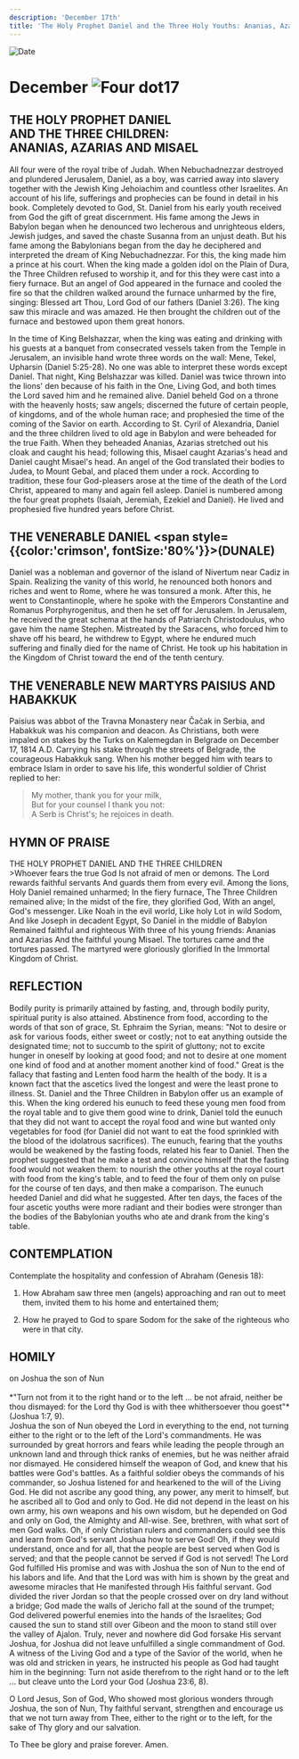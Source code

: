 ```yaml
---
description: 'December 17th'
title: 'The Holy Prophet Daniel and the Three Holy Youths: Ananias, Azarias, and Misael, the Venerable Daniel, New Martyrs Paisius and Habakkuk'
---
```


<CustomPaginator />
<RunningHead />

<Image src="/title-imprint.png" height={68} width={50} alt="Date" className="title-imprint"/>

# <div id="date">December <Image className="four-dot" src="/four-dot.png" height={15} width={15} alt="Four dot" />17</div>

## THE HOLY PROPHET DANIEL<br />AND THE THREE CHILDREN:<br />ANANIAS, AZARIAS AND MISAEL

All four were of the royal tribe of Judah. When Nebuchadnezzar destroyed and plundered Jerusalem, Daniel, as a boy, was carried away into slavery together with the Jewish King Jehoiachim and countless other Israelites. An account of his life, sufferings and prophecies can be found in detail in his book. Completely devoted to God, St. Daniel from his early youth received from God the gift of great discernment. His fame among the Jews in Babylon began when he denounced two lecherous and unrighteous elders, Jewish judges, and saved the chaste Susanna from an unjust death. But his fame among the Babylonians began from the day he deciphered and interpreted the dream of King Nebuchadnezzar. For this, the king made him a prince at his court. When the king made a golden idol on the Plain of Dura, the Three Children refused to worship it, and for this they were cast into a fiery furnace. But an angel of God appeared in the furnace and cooled the fire so that the children walked around the furnace unharmed by the fire, singing: Blessed art Thou, Lord God of our fathers (Daniel 3:26). The king saw this miracle and was amazed. He then brought the children out of the furnace and bestowed upon them great honors.

In the time of King Belshazzar, when the king was eating and drinking with his guests at a banquet from consecrated vessels taken from the Temple in Jerusalem, an invisible hand wrote three words on the wall: Mene, Tekel, Upharsin (Daniel 5:25-28). No one was able to interpret these words except Daniel. That night, King Belshazzar was killed. Daniel was twice thrown into the lions' den because of his faith in the One, Living God, and both times the Lord saved him and he remained alive. Daniel beheld God on a throne with the heavenly hosts; saw angels; discerned the future of certain people, of kingdoms, and of the whole human race; and prophesied the time of the coming of the Savior on earth. According to St. Cyril of Alexandria, Daniel and the three children lived to old age in Babylon and were beheaded for the true Faith. When they beheaded Ananias, Azarias stretched out his cloak and caught his head; following this, Misael caught Azarias's head and Daniel caught Misael's head. An angel of the God translated their bodies to Judea, to Mount Gebal, and placed them under a rock. According to tradition, these four God-pleasers arose at the time of the death of the Lord Christ, appeared to many and again fell asleep. Daniel is numbered among the four great prophets (Isaiah, Jeremiah, Ezekiel and Daniel). He lived and prophesied five hundred years before Christ.

## THE VENERABLE DANIEL <span style={{color:'crimson', fontSize:'80%'}}>(DUNALE)</span>

Daniel was a nobleman and governor of the island of Nivertum near Cadiz in Spain. Realizing the vanity of this world, he renounced both honors and riches and went to Rome, where he was tonsured a monk. After this, he went to Constantinople, where he spoke with the Emperors Constantine and Romanus Porphyrogenitus, and then he set off for Jerusalem. In Jerusalem, he received the great schema at the hands of Patriarch Christodoulus, who gave him the name Stephen. Mistreated by the Saracens, who forced him to shave off his beard, he withdrew to Egypt, where he endured much suffering and finally died for the name of Christ. He took up his habitation in the Kingdom of Christ toward the end of the tenth century.

## THE VENERABLE NEW MARTYRS PAISIUS AND HABAKKUK

Paisius was abbot of the Travna Monastery near Čačak in Serbia, and Habakkuk was his companion and deacon. As Christians, both were impaled on stakes by the Turks on Kalemegdan in Belgrade on December 17, 1814 A.D. Carrying his stake through the streets of Belgrade, the courageous Habakkuk sang. When his mother begged him with tears to embrace Islam in order to save his life, this wonderful soldier of Christ replied to her:

>My mother, thank you for your milk,  
But for your counsel I thank you not:  
A Serb is Christ's; he rejoices in death.  


## HYMN OF PRAISE
<div style={{textAlign:'center', color:'crimson', fontWeight:'bold'}}>
THE HOLY PROPHET DANIEL AND THE THREE CHILDREN
</div>
>Whoever fears the true God  
Is not afraid of men or demons.  
The Lord rewards faithful servants  
And guards them from every evil.  
Among the lions,  
Holy Daniel remained unharmed;  
In the fiery furnace,  
The Three Children remained alive;  
In the midst of the fire, they glorified God,  
With an angel, God's messenger.  
Like Noah in the evil world,  
Like holy Lot in wild Sodom,  
And like Joseph in decadent Egypt,  
So Daniel in the middle of Babylon  
Remained faithful and righteous  
With three of his young friends:  
Ananias and Azarias  
And the faithful young Misael.  
The tortures came and the tortures passed.  
The martyred were gloriously glorified  
In the Immortal Kingdom of Christ.  


## REFLECTION

Bodily purity is primarily attained by fasting, and, through bodily purity, spiritual purity is also attained. Abstinence from food, according to the words of that son of grace, St. Ephraim the Syrian, means: "Not to desire or ask for various foods, either sweet or costly; not to eat anything outside the designated time; not to succumb to the spirit of gluttony; not to excite hunger in oneself by looking at good food; and not to desire at one moment one kind of food and at another moment another kind of food." Great is the fallacy that fasting and Lenten food harm the health of the body. It is a known fact that the ascetics lived the longest and were the least prone to illness. St. Daniel and the Three Children in Babylon offer us an example of this. When the king ordered his eunuch to feed these young men food from the royal table and to give them good wine to drink, Daniel told the eunuch that they did not want to accept the royal food and wine but wanted only vegetables for food (for Daniel did not want to eat the food sprinkled with the blood of the idolatrous sacrifices). The eunuch, fearing that the youths would be weakened by the fasting foods, related his fear to Daniel. Then the prophet suggested that he make a test and convince himself that the fasting food would not weaken them: to nourish the other youths at the royal court with food from the king's table, and to feed the four of them only on pulse for the course of ten days, and then make a comparison. The eunuch heeded Daniel and did what he suggested. After ten days, the faces of the four ascetic youths were more radiant and their bodies were stronger than the bodies of the Babylonian youths who ate and drank from the king's table.


## CONTEMPLATION

Contemplate the hospitality and confession of Abraham (Genesis 18):

1. How Abraham saw three men (angels) approaching and ran out to meet them, invited them to his home and entertained them;

2. How he prayed to God to spare Sodom for the sake of the righteous who were in that city.


## HOMILY
<div style={{textAlign:'center', color:'crimson', fontWeight:'bold'}}>
on Joshua the son of Nun
</div>
<br />
<div style={{textAlign:'right'}}>
*"Turn not from it to the right hand or to the left … be not afraid, neither be thou dismayed: for the Lord thy God is with thee whithersoever thou goest"* (Joshua 1:7, 9).
</div>
Joshua the son of Nun obeyed the Lord in everything to the end, not turning either to the right or to the left of the Lord's commandments. He was surrounded by great horrors and fears while leading the people through an unknown land and through thick ranks of enemies, but he was neither afraid nor dismayed. He considered himself the weapon of God, and knew that his battles were God's battles. As a faithful soldier obeys the commands of his commander, so Joshua listened for and hearkened to the will of the Living God. He did not ascribe any good thing, any power, any merit to himself, but he ascribed all to God and only to God. He did not depend in the least on his own army, his own weapons and his own wisdom, but he depended on God and only on God, the Almighty and All-wise. See, brethren, with what sort of men God walks. Oh, if only Christian rulers and commanders could see this and learn from God's servant Joshua how to serve God! Oh, if they would understand, once and for all, that the people are best served when God is served; and that the people cannot be served if God is not served! The Lord God fulfilled His promise and was with Joshua the son of Nun to the end of his labors and life. And that the Lord was with him is shown by the great and awesome miracles that He manifested through His faithful servant. God divided the river Jordan so that the people crossed over on dry land without a bridge; God made the walls of Jericho fall at the sound of the trumpet; God delivered powerful enemies into the hands of the Israelites; God caused the sun to stand still over Gibeon and the moon to stand still over the valley of Ajalon. Truly, never and nowhere did God forsake His servant Joshua, for Joshua did not leave unfulfilled a single commandment of God. A witness of the Living God and a type of the Savior of the world, when he was old and stricken in years, he instructed his people as God had taught him in the beginning: Turn not aside therefrom to the right hand or to the left … but cleave unto the Lord your God (Joshua 23:6, 8).

O Lord Jesus, Son of God, Who showed most glorious wonders through Joshua, the son of Nun, Thy faithful servant, strengthen and encourage us that we not turn away from Thee, either to the right or to the left, for the sake of Thy glory and our salvation.

To Thee be glory and praise forever. Amen.